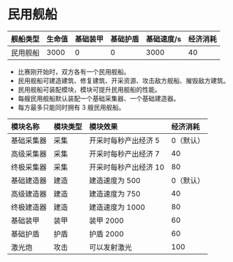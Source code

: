 # 民用舰船

| 舰船类型 | 生命值 | 基础装甲 | 基础护盾 | 基础速度/s | 经济消耗 |
| :------- | :----- | :------- | :------- | :--------- | :------- |
| 民用舰船 | 3000   | 0        | 0        | 3000       | 40       |

- 比赛刚开始时，双方各有一个民用舰船。
- 民用舰船可建造建筑、修复建筑、开采资源、攻击敌方舰船、摧毁敌方建筑。
- 民用舰船可装配模块，模块可提升民用舰船的性能。
- 每艘民用舰船默认装配一个基础采集器、一个基础建造器。
- 每方最多只能同时拥有 3 艘民用舰船。

| 模块名称   | 模块类型 | 模块效果              | 经济消耗  |
| :--------- | :------- | :-------------------- | :-------- |
| 基础采集器 | 采集     | 开采时每秒产出经济 5  | 0（默认） |
| 高级采集器 | 采集     | 开采时每秒产出经济 7  | 40        |
| 终极采集器 | 采集     | 开采时每秒产出经济 10 | 80        |
| 基础建造器 | 建造     | 建造速度为 500        | 0（默认） |
| 高级建造器 | 建造     | 建造速度为 750        | 40        |
| 终极建造器 | 建造     | 建造速度为 1000       | 80        |
| 基础装甲   | 装甲     | 装甲 2000             | 60        |
| 基础护盾   | 护盾     | 护盾 2000             | 60        |
| 激光炮     | 攻击     | 可以发射激光          | 100       |